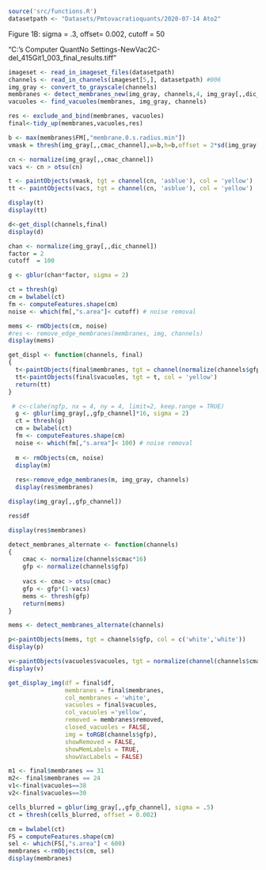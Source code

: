 
```r
source('src/functions.R')
datasetpath <- "Datasets/Pmtovacratioquants/2020-07-14 Ato2"
```
Figure 1B: sigma = .3, offset= 0.002, cutoff = 50

"C:\Users\Sarah's Computer\Desktop\Git1 Quant\Sarah\Results No Settings-NewVac\Figure 2C\Images\aly2-del_415Git1_003_final_results.tiff"

```r
imageset <- read_in_imageset_files(datasetpath)
channels <- read_in_channels(imageset[5,], datasetpath) #006
img_gray <- convert_to_grayscale(channels)
membranes <- detect_membranes_new(img_gray, channels,4, img_gray[,,dic_channel],1000)
vacuoles <- find_vacuoles(membranes, img_gray, channels)
```

```r
res <- exclude_and_bind(membranes, vacuoles)
final<-tidy_up(membranes,vacuoles,res)
```


```r
b <- max(membranes$FM[,"membrane.0.s.radius.min"]) 
vmask = thresh(img_gray[,,cmac_channel],w=b,h=b,offset = 2*sd(img_gray[,,cmac_channel]))

cn <- normalize(img_gray[,,cmac_channel])
vacs <- cn > otsu(cn)

t <- paintObjects(vmask, tgt = channel(cn, 'asblue'), col = 'yellow')
tt <- paintObjects(vacs, tgt = channel(cn, 'asblue'), col = 'yellow')

display(t)
display(tt)
```








```r
d<-get_displ(channels,final)
display(d)
```


```r
  
chan <- normalize(img_gray[,,dic_channel])
factor = 2
cutoff  = 100

g <- gblur(chan*factor, sigma = 2)

ct = thresh(g)
cm = bwlabel(ct)
fm <- computeFeatures.shape(cm)
noise <- which(fm[,"s.area"]< cutoff) # noise removal

mems <- rmObjects(cm, noise)
#res <- remove_edge_membranes(membranes, img, channels)
display(mems)
```








```r
get_displ <- function(channels, final)
{
  t<-paintObjects(final$membranes, tgt = channel(normalize(channels$gfp), 'asgreen'), col = c('white','white'))
  tt<-paintObjects(final$vacuoles, tgt = t, col = 'yellow')
  return(tt)
}
```







```r
 # c<-clahe(ngfp, nx = 4, ny = 4, limit=2, keep.range = TRUE)
  g <- gblur(img_gray[,,gfp_channel]*16, sigma = 2)
  ct = thresh(g)
  cm = bwlabel(ct)
  fm <- computeFeatures.shape(cm)
  noise <- which(fm[,"s.area"]< 100) # noise removal
  
  m <- rmObjects(cm, noise)
  display(m)
  
  res<-remove_edge_membranes(m, img_gray, channels)
  display(res$membranes)
```

```r
display(img_gray[,,gfp_channel])
```

```r
res$df
```



```r
display(res$membranes)
```

```r
detect_membranes_alternate <- function(channels)
{
    cmac <- normalize(channels$cmac*16)
    gfp <- normalize(channels$gfp)
    
    vacs <- cmac > otsu(cmac)
    gfp <- gfp*(1-vacs)
    mems <- thresh(gfp)
    return(mems)
}

```

```r
mems <- detect_membranes_alternate(channels)
```


```r
p<-paintObjects(mems, tgt = channels$gfp, col = c('white','white'))
display(p)
```




```r
v<-paintObjects(vacuoles$vacuoles, tgt = normalize(channel(channels$cmac, 'asblue')), col = 'yellow')
display(v)
```




```r
get_display_img(df = final$df,
                membranes = final$membranes, 
                col_membranes = 'white', 
                vacuoles = final$vacuoles, 
                col_vacuoles ='yellow', 
                removed = membranes$removed,
                closed_vacuoles = FALSE, 
                img = toRGB(channels$gfp), 
                showRemoved = FALSE, 
                showMemLabels = TRUE, 
                showVacLabels = FALSE)
```


```r
m1 <- final$membranes == 31
m2<- final$membranes == 24
v1<-final$vacuoles==38
v2<-final$vacuoles==30
```







```r
cells_blurred = gblur(img_gray[,,gfp_channel], sigma = .5)
ct = thresh(cells_blurred, offset = 0.002)

cm = bwlabel(ct)
FS = computeFeatures.shape(cm)
sel <- which(FS[,"s.area"] < 600)
membranes <-rmObjects(cm, sel)
display(membranes)
```















